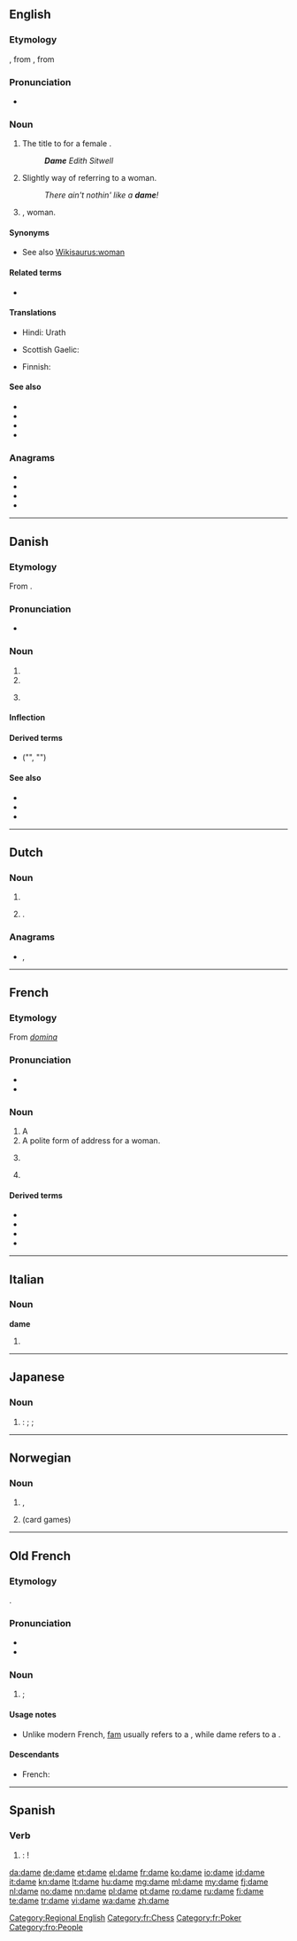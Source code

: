 {{also|Dame}}
==English==

===Etymology===
{{etyl|enm|en}}, from {{etyl|fro|en}}, from {{etyl|la|en}} {{term|domina|lang=la}}

===Pronunciation===
* {{rhymes|eɪm}}

===Noun===
{{en-noun}}

# {{British}} The {{l|en|equivalent}} title to {{l|en|Sir}} for a female {{l|en|knight}}.
#: '''''Dame''' Edith Sitwell''
# {{informal}} Slightly {{l|en|derogatory}} way of referring to a woman.
#: ''There ain't nothin' like a '''dame'''!''
# {{archaic}} {{l|en|lady|Lady}}, woman.

====Synonyms====
* See also [[Wikisaurus:woman]]

====Related terms====
* {{l|en|grande dame}}

====Translations====
{{trans-top|archaic: lady, woman}}
* Hindi: Urath
{{trans-mid}}
* Scottish Gaelic: {{t+|gd|baintighearna|f|xs=Scottish Gaelic}}
{{trans-bottom}}

{{trans-top|equivalent title to Sir for a female knight}}
{{trans-mid}}
{{trans-bottom}}

{{trans-top|slightly derogatory way of referring to a woman}}
* Finnish: {{t+|fi|daami}}
{{trans-mid}}
{{trans-bottom}}

====See also====
* {{l|en|knight}}
* {{l|en|madam}}
* {{l|en|madame}}
* {{l|en|sir}}

===Anagrams===
* {{l|en|ADME}}
* {{l|en|Edam}}
* {{l|en|made}}
* {{l|en|mead}}

[[Category:Regional English]]

----

==Danish==

===Etymology===
From {{etyl|fr|da}} {{term|dame||lady|lang=fr}}.

===Pronunciation===
* {{IPA|/daːmə/|[ˈd̥æːmə]|[ˈd̥æːm̩]|lang=da}}

===Noun===
{{da-noun|n|r}}

# {{l|en|lady}}
# {{l|en|woman}}
# {{card games|lang=da}} {{l|en|queen}}

====Inflection====
{{da-noun-infl|n|r}}

====Derived terms====
* {{l|da|damet}} ("{{l|en|ladyish}}", "{{l|en|ladylike}}")

====See also====
* {{list|da|playing cards}}
* {{pedialite|lang=da}}
* {{pedialite|Dame (kort)|lang=da}}

----

==Dutch==

===Noun===
{{nl-noun|f}}

# {{l|en|lady}}
# {{chess|lang=nl}} {{l|en|queen}}.

===Anagrams===
* {{l|nl|adem}}, {{l|nl|made}}

----

==French==

===Etymology===
From {{etyl|la|fr}} ''[[domina]]''

===Pronunciation===
* {{audio|Fr-dame.ogg|audio}}
* {{IPA|[daːm]|lang=fr}}

===Noun===
{{fr-noun|f}}

# A {{l|en|lady}}
# A polite form of address for a woman.
# {{chess|lang=fr}} {{l|en|queen}}
# {{card games|lang=fr}} {{l|en|queen}}

====Derived terms====
* {{l|fr|dame d'attendre}}
* {{l|fr|dame d'honneur}}
* {{l|fr|grande dame}}
* {{l|fr|jeu de dames}}

[[Category:fr:Chess]]
[[Category:fr:Poker]]

----

==Italian==

===Noun===
'''dame''' {{f}}

# {{plural of|dama|lang=it}}

----

==Japanese==
{{ja-see-also|dame na}}

===Noun===
{{ja-noun|r|hira=だめ|hidx=ため'}}

# {{l|ja|駄目}}: {{l|en|no good}}; {{l|en|useless}}; {{l|en|hopeless}}

----

==Norwegian==

===Noun===
{{no-noun-c|dam}}

# {{l|en|lady}}, {{l|en|woman}}
# (card games) {{l|en|queen}}

----

==Old French==

===Etymology===
{{etyl|la|fro}} {{term|domina|lang=la}}.

===Pronunciation===
* {{IPA|/da.mə/|lang=fro}}
* {{rhymes|amə|lang=fro}}

===Noun===
{{fro-noun|f}}

# {{l|en|lady}}; {{l|en|woman}}

====Usage notes====
* Unlike modern French, [[fam#Old French|fam]] usually refers to a {{l|en|wife}}, while dame refers to a {{l|en|woman}}.

====Descendants====
* French: {{l|fr|dame}}

[[Category:fro:People]]

----

==Spanish==

===Verb===
{{es-verb-form|dar}}

# {{es-compound of|d|ar|da|me|mood=imp|person=tú|nodot=yes}}: {{l|en|give}} {{l|en|me}}!

[[da:dame]]
[[de:dame]]
[[et:dame]]
[[el:dame]]
[[fr:dame]]
[[ko:dame]]
[[io:dame]]
[[id:dame]]
[[it:dame]]
[[kn:dame]]
[[lt:dame]]
[[hu:dame]]
[[mg:dame]]
[[ml:dame]]
[[my:dame]]
[[fj:dame]]
[[nl:dame]]
[[no:dame]]
[[nn:dame]]
[[pl:dame]]
[[pt:dame]]
[[ro:dame]]
[[ru:dame]]
[[fi:dame]]
[[te:dame]]
[[tr:dame]]
[[vi:dame]]
[[wa:dame]]
[[zh:dame]]